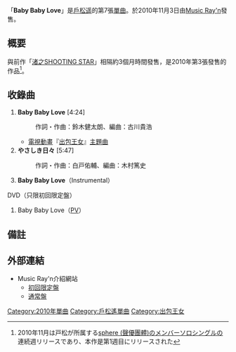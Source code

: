 {{Infobox Single 
| Name           = Baby Baby Love
| Artist         = [[戶松遥|戶松遥]]
| Album          = 
| A-side         = 
| B-side         = やさしき日々
| Released       = 2010年11月3日
| Format         = [[單曲|單曲]]
| Recorded       = 2010年<br/>{{JPN}}
| Genre          = [[J-POP|J-POP]]（[[動畫歌曲|動畫歌曲]]）
| Length         = 14分41秒
| Label          = [[Music_Ray'n|Music Ray'n]]
| Writer         = 鈴木健太朗（#1）<br/>白戸佑輔（#2）
| Producer       =
| Certification  =
| Chart position = * 週間13位<small>（[[Oricon公信榜|Oricon]]）</small> 
* 每日9位<small>（Oricon）</small> 
* 2010年度499位<small>（Oricon）</small> 
* 登場5回<small>（Oricon）</small> 
* 22位<small>（[[COUNT_DOWN_TV|CDTV]]）</small> 
* 登場3回<small>（CDTV）</small> 
| Last single    = [[渚之SHOOTING_STAR|渚之SHOOTING STAR]]<br/>（2010年） 
| This single    = '''Baby Baby Love'''<br/>（2010年）
| Next single    = [[Oh_My_God|Oh My God♥]]（2011年） 
}}
「'''Baby Baby Love'''」是[[戶松遥|戶松遥]]的第7張[[單曲|單曲]]。於2010年11月3日由[[Music_Ray'n|Music Ray'n]]發售。

== 概要 ==
與前作「[[渚之SHOOTING_STAR|渚之SHOOTING STAR]]」相隔約3個月時間發售，是2010年第3張發售的作品<ref>2010年11月は戸松が所属する[[sphere_(聲優團體)|sphere (聲優團體)]]のメンバーソロシングルの連続週リリースであり、本作是第1週目にリリースされた</ref>。

== 收錄曲 ==
# '''Baby Baby Love''' [4:24]
#: 作詞・作曲：鈴木健太朗、編曲：古川貴浩
#* [[電視動畫|電視動畫]]『[[出包王女|出包王女]]』[[主題曲|主題曲]]
# '''やさしき日々''' [5:47]
#: 作詞・作曲：白戸佑輔、編曲：木村篤史
# '''Baby Baby Love'''（Instrumental）

; DVD（只限初回限定盤）
# Baby Baby Love（[[音樂影片|PV]]）

== 備註 ==
{{Reflist}}

== 外部連結 ==
* Music Ray'n介紹網站
** [http://www.sonymusic.co.jp/Music/Arch/MR/harukatomatsu/?SMCL-216 初回限定盤]{{Wayback|url=http://www.sonymusic.co.jp/Music/Arch/MR/harukatomatsu/?SMCL-216 |date=20190924161829 }}
** [http://www.sonymusic.co.jp/Music/Arch/MR/harukatomatsu/?SMCL-218 通常盤]{{Wayback|url=http://www.sonymusic.co.jp/Music/Arch/MR/harukatomatsu/?SMCL-218 |date=20190924161829 }}

{{戶松遥}}

{{DEFAULTSORT:Baby Baby Love}}

[[Category:2010年單曲|Category:2010年單曲]]
[[Category:戶松遙單曲|Category:戶松遙單曲]]
[[Category:出包王女|Category:出包王女]]